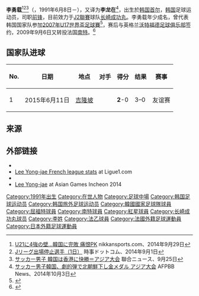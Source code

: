 {{Infobox football biography
| name             = 李勇载
| image            = 
| birth_date       = {{birth date and age|1991|6|8|df=y}}
| height           = {{height|m=1.86|precision=0}}
| currentclub      = [[长崎成功丸|长崎成功丸]]
| clubnumber       = 27
| position         = [[前锋|前锋]]
| youthyears1      = 2007–2008 | youthclubs1 = 浦項製鐵工業高等学校
| youthyears2      = 2008–2009 | youthclubs2 = [[沃特福德足球俱乐部|沃特福德]]
| youthyears3      = 2009–2010 | youthclubs3 = [[南特足球俱乐部|南特]]
| years1           = 2010–2013 | clubs1 = [[南特足球俱乐部|南特]]                     | caps1 = 39 | goals1 = 3
| years2           = 2012–2013 | clubs2 = → [[南特足球俱乐部|南特]]（二队） | caps2 = 14 | goals2 = 5
| years3           = 2013–2014 | clubs3 = [[红星足球俱乐部|红星]] | caps3 = 29 | goals3 = 4
| years4           = 2014–     | clubs4 = [[长崎成功丸|长崎成功丸]] | caps4 = 29 | goals4 = 7
| nationalyears1   = 2005–2008 
| nationalteam1 = 韩国U-17
| nationalcaps1 = 15 | nationalgoals1 = 7
| nationalyears2   = 2011
| nationalteam2 = 韩国U-20
| nationalcaps2 = 4 | nationalgoals2 = 0
| nationalyears3   = 2011–2014
| nationalteam3 = 韩国U-23
| nationalcaps3 = 8 | nationalgoals3 = 1
| nationalyears4   = 2015–
| nationalteam4 = [[韩国国家足球队|韩国]]
| nationalcaps4 = 2 | nationalgoals4 = 1
| pcupdate      = 2014年11月27日
| ntupdate      = 2015年6月16日
}}
'''李勇载'''<ref>[http://www.nikkansports.com/soccer/japan/asiangames/2014/news/p-sc-tp0-20140929-1374579.html U21に4強の壁…韓国に完敗 痛恨PK] {{Wayback|url=http://www.nikkansports.com/soccer/japan/asiangames/2014/news/p-sc-tp0-20140929-1374579.html |date=20191130144350 }} nikkansports.com、2014年9月29日</ref><ref>[http://www.jiji.com/jc/zc?k=201409/2014090100653 Jリーグ出場停止選手（1日）] {{Wayback|url=http://www.jiji.com/jc/zc?k=201409%2F2014090100653 |date=20141006152751 }} 時事ドットコム、2014年9月1日</ref><ref>[http://japanese.yonhapnews.co.kr/headline/2014/09/25/0200000000AJP20140925003000882.HTML サッカー男子 韓国は香港に快勝＝アジア大会] {{Wayback|url=http://japanese.yonhapnews.co.kr/headline/2014/09/25/0200000000AJP20140925003000882.HTML |date=20160305073524 }}聯合ニュース、9月25日</ref>（{{lang-ko|이용재／李勇載}}，1991年6月8日－），又译为'''李龙在'''<ref>[http://www.afpbb.com/articles/-/3027911 サッカー男子韓国、劇的弾で北朝鮮下し金メダル アジア大会] {{Wayback|url=http://www.afpbb.com/articles/-/3027911 |date=20191203143818 }}AFPBB News、2014年10月3日</ref>，出生於[[韩国|韩国]][[首尔|首尔]]，[[韩国|韩国]]足球运动员，司职[[前锋|前锋]]，目前效力于[[J2聯賽|J2聯賽]]球队[[长崎成功丸|长崎成功丸]]。李勇载年少成名，曾代表韩国国家队参加[[2007年U17世界盃足球賽|2007年U17世界盃足球賽]]<ref>{{Cite web |url=http://www.fifa.com/worldfootball/statisticsandrecords/players/player=274305/index.html |title=FIFA Player Statistics |access-date=2015-08-05 |archive-date=2015-07-04 |archive-url=https://web.archive.org/web/20150704011124/http://www.fifa.com/worldfootball/statisticsandrecords/players/player=274305/index.html |dead-url=yes }}</ref>，赛后与英格兰[[沃特福德足球俱乐部|沃特福德足球俱乐部]]签约，2009年9月6日又转投法国[[南特足球俱乐部|南特]]。<ref>{{Cite web |url=http://www.nantes.maville.com/actu/actudet_-Football.-FC-Nantes-Lee-Yong-Jae-seduit-Rohr_-1034033--BKN_actu.Htm |title=Football. FC Nantes : Lee Yong-Jae séduit Rohr |access-date=2015-08-05 |archive-date=2009-08-17 |archive-url=https://web.archive.org/web/20090817233337/http://www.nantes.maville.com/actu/actudet_-Football.-FC-Nantes-Lee-Yong-Jae-seduit-Rohr_-1034033--BKN_actu.Htm |dead-url=no }}</ref>

== 国家队进球 ==
{| class="wikitable"
|-
!No. !! 日期 !! 地点 !! 对手 !! 得分 !! 结果 !! 赛事
|-
| 1 || 2015年6月11日 || [[吉隆坡|吉隆坡]]{{le|莎亚南体育馆|Shah Alam Stadium}} || {{fb|UAE}} || '''2'''-0 || 3–0 || 友谊赛
|}

== 来源 ==
{{reflist}}

== 外部链接 ==
* {{Instagram|yongjaeeeee}}
* [http://www.ligue1.com/joueur/lee-yongjae Lee Yong-jae French league stats] {{Wayback|url=http://www.ligue1.com/joueur/lee-yongjae |date=20191201164523 }} at Ligue1.com
* {{FIFA player|274305}}
*[https://web.archive.org/web/20140914000159/http://www.incheon2014.kr/Sports/Biographies/Athletes_Profile/?ParticCode=5123130&lang=en Lee Yong-jae] at Asian Games Incheon 2014

{{DEFAULTSORT:Lee, Yong-jae}}
[[Category:1991年出生|Category:1991年出生]]
[[Category:在世人物|Category:在世人物]]
[[Category:足球中場|Category:足球中場]]
[[Category:韩国足球运动员|Category:韩国足球运动员]]
[[Category:韩国旅外足球运动员|Category:韩国旅外足球运动员]]
[[Category:韓國國家足球隊球員|Category:韓國國家足球隊球員]]
[[Category:屈福特球員|Category:屈福特球員]]
[[Category:南特球員|Category:南特球員]]
[[Category:紅星球員|Category:紅星球員]]
[[Category:长崎成功丸球员|Category:长崎成功丸球员]]
[[Category:李姓|Category:李姓]]
[[Category:法乙球員|Category:法乙球員]]
[[Category:法國外籍足球運動員|Category:法國外籍足球運動員]]
[[Category:日本外籍足球運動員|Category:日本外籍足球運動員]]